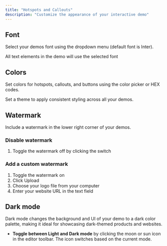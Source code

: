 ```yaml
---
title: "Hotspots and Callouts"
description: "Customize the appearance of your interactive demo"
---
```


## Font

Select your demos font using the dropdown menu (default font is Inter).

<Info>
  All text elements in the demo will use the selected font
</Info>

## Colors

Set colors for hotspots, callouts, and buttons using the color picker or HEX codes.

<Tip>
  Set a theme to apply consistent styling across all your demos.
</Tip>

## Watermark

Include a watermark in the lower right corner of your demos.

### Disable watermark

1. Toggle the watermark off by clicking the switch

### Add a custom watermark

1. Toggle the watermark on
2. Click Upload
3. Choose your logo file from your computer
4. Enter your website URL in the text field

## Dark mode

Dark mode changes the background and UI of your demo to a dark color palette, making it ideal for showcasing dark-themed products and websites.

- **Toggle between Light and Dark mode** by clicking the moon or sun icon in the editor toolbar. The icon switches based on the current mode.